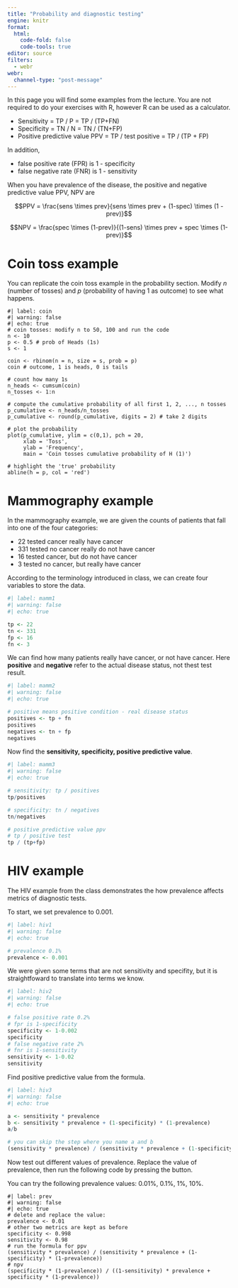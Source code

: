 ```yaml
---
title: "Probability and diagnostic testing"
engine: knitr
format: 
  html:
    code-fold: false
    code-tools: true
editor: source
filters: 
  - webr
webr:
  channel-type: "post-message"
---
```


In this page you will find some examples from the lecture. You are not required to do your exercises with R, however R can be used as a calculator. 

* Sensitivity = TP / P = TP / (TP+FN)
* Specificity = TN / N = TN / (TN+FP)
* Positive predictive value PPV = TP / test positive = TP / (TP + FP)

In addition,

* false positive rate (FPR) is 1 - specificity
* false negative rate (FNR) is 1 - sensitivity

When you have prevalence of the disease, the positive and negative predictive value PPV, NPV are

$$PPV = \frac{sens \times prev}{sens \times prev + (1-spec) \times (1 - prev)}$$

$$NPV = \frac{spec \times (1-prev)}{(1-sens) \times prev + spec \times (1-prev)}$$



# Coin toss example

You can replicate the coin toss example in the probability section. Modify $n$ (number of tosses) and $p$ (probability of having 1 as outcome) to see what happens.

```webr-r
#| label: coin
#| warning: false
#| echo: true
# coin tosses: modify n to 50, 100 and run the code
n <- 10
p <- 0.5 # prob of Heads (1s)
s <- 1 

coin <- rbinom(n = n, size = s, prob = p)
coin # outcome, 1 is heads, 0 is tails

# count how many 1s
n_heads <- cumsum(coin)
n_tosses <- 1:n

# compute the cumulative probability of all first 1, 2, ..., n tosses
p_cumulative <- n_heads/n_tosses
p_cumulative <- round(p_cumulative, digits = 2) # take 2 digits

# plot the probability
plot(p_cumulative, ylim = c(0,1), pch = 20,
     xlab = 'Toss', 
     ylab = 'Frequency', 
     main = 'Coin tosses cumulative probability of H (1)')

# highlight the 'true' probability
abline(h = p, col = 'red')
```


# Mammography example

In the mammography example, we are given the counts of patients that fall into one of the four categories: 

* 22 tested cancer really have cancer
* 331 tested no cancer really do not have cancer
* 16 tested cancer, but do not have cancer
* 3 tested no cancer, but really have cancer

According to the terminology introduced in class, we can create four variables to store the data.

```r
#| label: mamm1
#| warning: false
#| echo: true

tp <- 22
tn <- 331
fp <- 16
fn <- 3
```

We can find how many patients really have cancer, or not have cancer. Here **positive** and **negative** refer to the actual disease status, not thest test result.

```r
#| label: mamm2
#| warning: false
#| echo: true

# positive means positive condition - real disease status
positives <- tp + fn
positives
negatives <- tn + fp
negatives
```

Now find the **sensitivity, specificity, positive predictive value**. 

```r
#| label: mamm3
#| warning: false
#| echo: true

# sensitivity: tp / positives
tp/positives

# specificity: tn / negatives
tn/negatives

# positive predictive value ppv
# tp / positive test
tp / (tp+fp)
```


# HIV example

The HIV example from the class demonstrates the how prevalence affects metrics of diagnostic tests. 

To start, we set prevalence to 0.001.

```r
#| label: hiv1
#| warning: false
#| echo: true

# prevalence 0.1%
prevalence <- 0.001
```

We were given some terms that are not sensitivity and specifity, but it is straightfoward to translate into terms we know.

```r
#| label: hiv2
#| warning: false
#| echo: true

# false positive rate 0.2%
# fpr is 1-specificity
specificity <- 1-0.002
specificity
# false negative rate 2%
# fnr is 1-sensitivity
sensitivity <- 1-0.02
sensitivity
```

Find positive predictive value from the formula.

```r
#| label: hiv3
#| warning: false
#| echo: true

a <- sensitivity * prevalence
b <- sensitivity * prevalence + (1-specificity) * (1-prevalence)
a/b

# you can skip the step where you name a and b
(sensitivity * prevalence) / (sensitivity * prevalence + (1-specificity) * (1-prevalence))
```


Now test out different values of prevalence. Replace the value of prevalence, then run the following code by pressing the button. 

You can try the following prevalence values: 0.01%, 0.1%, 1%, 10%.

```webr-r
#| label: prev
#| warning: false
#| echo: true
# delete and replace the value:
prevalence <- 0.01
# other two metrics are kept as before
specificity <- 0.998
sensitivity <- 0.98
# run the formula for ppv
(sensitivity * prevalence) / (sensitivity * prevalence + (1-specificity) * (1-prevalence))
# npv
(specificity * (1-prevalence)) / ((1-sensitivity) * prevalence + specificity * (1-prevalence))
```



